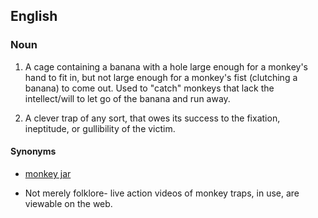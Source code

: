 ==English==

===Noun===
{{en-noun|sg=[[monkey]] [[trap]]}}

# {{literally|probably folk-lore*}} A cage containing a banana with a hole large enough for a monkey's hand to fit in, but not large enough for a monkey's fist (clutching a banana) to come out.  Used to "catch" monkeys that lack the intellect/will to let go of the banana and run away. 
# {{figuratively}} A clever trap of any sort, that owes its success to the fixation, ineptitude, or gullibility of the victim.

====Synonyms====
* [[monkey jar]]

*Not merely folklore- live action videos of monkey traps, in use, are viewable on the web.
